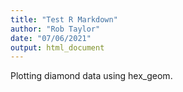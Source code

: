 ```yaml
---
title: "Test R Markdown"
author: "Rob Taylor"
date: "07/06/2021"
output: html_document
---
```


Plotting diamond data using hex_geom.


